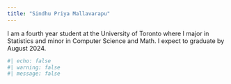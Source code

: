 ```yaml
---
title: "Sindhu Priya Mallavarapu"
---
```


I am a fourth year student at the University of Toronto where I major in Statistics and minor in Computer Science and Math. I expect to graduate by August 2024.

```r
#| echo: false
#| warning: false
#| message: false


```
